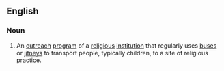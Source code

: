 ==English==

===Noun===
{{en-noun|head=[[bus]] [[ministry]]|bus ministries}}

# {{label|en|religion}} An [[outreach]] [[program]] of a [[religious]] [[institution]] that regularly uses [[bus]]es or [[jitney]]s to transport people, typically children, to a site of religious practice.